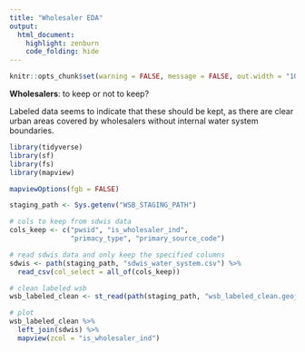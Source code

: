 ```yaml
---
title: "Wholesaler EDA"
output: 
  html_document:
    highlight: zenburn
    code_folding: hide
---
```


```r
knitr::opts_chunk$set(warning = FALSE, message = FALSE, out.width = "100%")
```

**Wholesalers**: to keep or not to keep?

Labeled data seems to indicate that these should be kept, as there are clear urban areas covered by wholesalers without internal water system boundaries.

```r
library(tidyverse)
library(sf)
library(fs)
library(mapview)

mapviewOptions(fgb = FALSE)

staging_path <- Sys.getenv("WSB_STAGING_PATH")

# cols to keep from sdwis data
cols_keep <- c("pwsid", "is_wholesaler_ind", 
               "primacy_type", "primary_source_code")

# read sdwis data and only keep the specified columns
sdwis <- path(staging_path, "sdwis_water_system.csv") %>%
  read_csv(col_select = all_of(cols_keep))

# clean labeled wsb
wsb_labeled_clean <- st_read(path(staging_path, "wsb_labeled_clean.geojson"))

# plot
wsb_labeled_clean %>% 
  left_join(sdwis) %>% 
  mapview(zcol = "is_wholesaler_ind")
```
